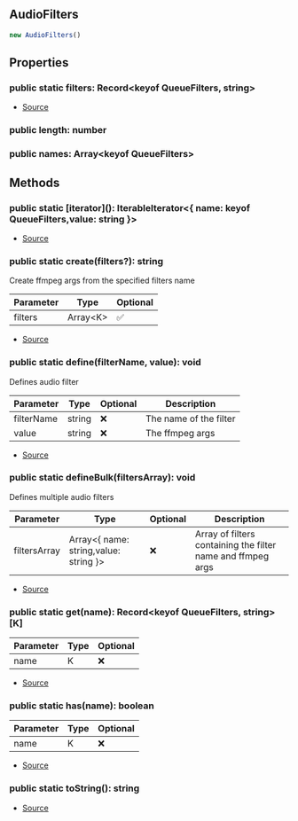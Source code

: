 ## AudioFilters


```typescript
new AudioFilters()
```


## Properties
### public static filters: Record\<keyof QueueFilters, string>
- [Source](https://github.com/Androz2091/discord-player/blob/e5339f1/packages/discord-player/src/utils/AudioFilters.ts#L10)
### public length: number

### public names: Array\<keyof QueueFilters>


## Methods
### public static \[iterator](): IterableIterator\<\{ name: keyof QueueFilters,value: string }>
- [Source](https://github.com/Androz2091/discord-player/blob/e5339f1/packages/discord-player/src/utils/AudioFilters.ts#L55)
### public static create(filters?): string
Create ffmpeg args from the specified filters name



| Parameter | Type | Optional |
| ----------- | ----------- | ----------- |
| filters | Array\<K> | ✅ |


- [Source](https://github.com/Androz2091/discord-player/blob/e5339f1/packages/discord-player/src/utils/AudioFilters.ts#L79)
### public static define(filterName, value): void
Defines audio filter



| Parameter | Type | Optional | Description |
| ----------- | ----------- | ----------- | ----------- |
| filterName | string | ❌ | The name of the filter |
| value | string | ❌ | The ffmpeg args |


- [Source](https://github.com/Androz2091/discord-player/blob/e5339f1/packages/discord-player/src/utils/AudioFilters.ts#L92)
### public static defineBulk(filtersArray): void
Defines multiple audio filters



| Parameter | Type | Optional | Description |
| ----------- | ----------- | ----------- | ----------- |
| filtersArray | Array\<\{ name: string,value: string }> | ❌ | Array of filters containing the filter name and ffmpeg args |


- [Source](https://github.com/Androz2091/discord-player/blob/e5339f1/packages/discord-player/src/utils/AudioFilters.ts#L100)
### public static get(name): Record\<keyof QueueFilters, string>\[K]
| Parameter | Type | Optional |
| ----------- | ----------- | ----------- |
| name | K | ❌ |


- [Source](https://github.com/Androz2091/discord-player/blob/e5339f1/packages/discord-player/src/utils/AudioFilters.ts#L47)
### public static has(name): boolean
| Parameter | Type | Optional |
| ----------- | ----------- | ----------- |
| name | K | ❌ |


- [Source](https://github.com/Androz2091/discord-player/blob/e5339f1/packages/discord-player/src/utils/AudioFilters.ts#L51)
### public static toString(): string
- [Source](https://github.com/Androz2091/discord-player/blob/e5339f1/packages/discord-player/src/utils/AudioFilters.ts#L70)